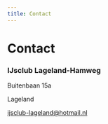 ```yaml
---
title: Contact
---
```



# Contact

### IJsclub Lageland-Hamweg

Buitenbaan 15a

Lageland

ijsclub-lageland@hotmail.nl

[//]: # (<Map/>)

<Footer/>
